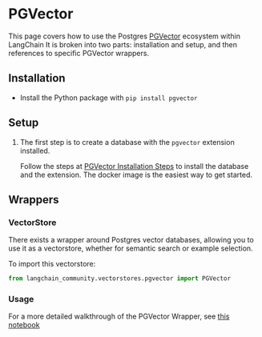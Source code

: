 # PGVector

This page covers how to use the Postgres [PGVector](https://github.com/pgvector/pgvector) ecosystem within LangChain
It is broken into two parts: installation and setup, and then references to specific PGVector wrappers.

## Installation

- Install the Python package with `pip install pgvector`

## Setup

1. The first step is to create a database with the `pgvector` extension installed.

   Follow the steps at [PGVector Installation Steps](https://github.com/pgvector/pgvector#installation) to install the database and the extension. The docker image is the easiest way to get started.

## Wrappers

### VectorStore

There exists a wrapper around Postgres vector databases, allowing you to use it as a vectorstore,
whether for semantic search or example selection.

To import this vectorstore:

```python
from langchain_community.vectorstores.pgvector import PGVector
```

### Usage

For a more detailed walkthrough of the PGVector Wrapper, see [this notebook](/docs/integrations/vectorstores/pgvector)
